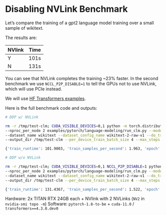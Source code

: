 # Disabling NVLink Benchmark

Let's compare the training of a gpt2 language model training over a small sample of wikitext.

The results are:

| NVlink | Time |
| -----  | ---: |
| Y      | 101s |
| N      | 131s |

You can see that NVLink completes the training ~23% faster. In the second benchmark we use `NCCL_P2P_DISABLE=1` to tell the GPUs not to use NVLink, which will use PCIe instead.

We will use [HF Transformers examples](https://github.com/huggingface/transformers/blob/58e3d23e97078f361a533b9ec4a6a2de674ea52a/examples/pytorch/language-modeling/run_clm.py).

Here is the full benchmark code and outputs:

```bash
# DDP w/ NVLink

rm -r /tmp/test-clm; CUDA_VISIBLE_DEVICES=0,1 python -m torch.distributed.launch \
--nproc_per_node 2 examples/pytorch/language-modeling/run_clm.py --model_name_or_path gpt2 \
--dataset_name wikitext --dataset_config_name wikitext-2-raw-v1 --do_train \
--output_dir /tmp/test-clm --per_device_train_batch_size 4 --max_steps 200

{'train_runtime': 101.9003, 'train_samples_per_second': 1.963, 'epoch': 0.69}

# DDP w/o NVLink

rm -r /tmp/test-clm; CUDA_VISIBLE_DEVICES=0,1 NCCL_P2P_DISABLE=1 python -m torch.distributed.launch \
--nproc_per_node 2 examples/pytorch/language-modeling/run_clm.py --model_name_or_path gpt2 \
--dataset_name wikitext --dataset_config_name wikitext-2-raw-v1 --do_train
--output_dir /tmp/test-clm --per_device_train_batch_size 4 --max_steps 200

{'train_runtime': 131.4367, 'train_samples_per_second': 1.522, 'epoch': 0.69}
```

Hardware: 2x TITAN RTX 24GB each + NVlink with 2 NVLinks (`NV2` in `nvidia-smi topo -m`)
Software: `pytorch-1.8-to-be` + `cuda-11.0` / `transformers==4.3.0.dev0`
